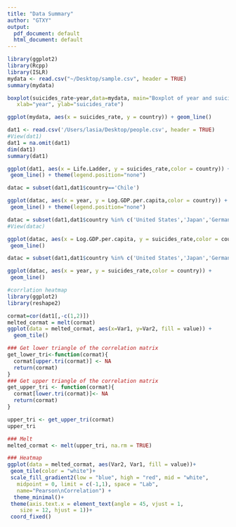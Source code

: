 ```yaml
---
title: "Data Summary"
author: "GTXY"
output:
  pdf_document: default
  html_document: default
---
```


```r
library(ggplot2)
library(Rcpp)
library(ISLR)
mydata <- read.csv("~/Desktop/sample.csv", header = TRUE)
summary(mydata)
```

```r
boxplot(suicides_rate~year,data=mydata, main="Boxplot of year and suicides_rate", 
   xlab="year", ylab="suicides_rate")
```

```r
ggplot(mydata, aes(x = suicides_rate, y = country)) + geom_line()
```
```r
dat1 <- read.csv('/Users/lasia/Desktop/people.csv', header = TRUE)
#View(dat1)
dat1 = na.omit(dat1)
dim(dat1)
summary(dat1)
```

```r
ggplot(dat1, aes(x = Life.Ladder, y = suicides_rate,color = country)) +
 geom_line() + theme(legend.position="none")
```
```r
datac = subset(dat1,dat1$country=='Chile')

ggplot(datac, aes(x = year, y = Log.GDP.per.capita,color = country)) +
 geom_line() + theme(legend.position="none")

```
```r
datac = subset(dat1,dat1$country %in% c('United States','Japan','Germany','Chile','Lithuania','Australia'))
#View(datac)

ggplot(datac, aes(x = Log.GDP.per.capita, y = suicides_rate,color = country)) +
 geom_line()
```

```r
datac = subset(dat1,dat1$country %in% c('United States','Japan','Germany','Chile','Lithuania','Australia'))

ggplot(datac, aes(x = year, y = suicides_rate,color = country)) +
 geom_line()
```

```r
#corrlation heatmap
library(ggplot2)
library(reshape2)

cormat=cor(dat1[,-c(1,2)])
melted_cormat = melt(cormat)
ggplot(data = melted_cormat, aes(x=Var1, y=Var2, fill = value)) +
  geom_tile()

### Get lower triangle of the correlation matrix
get_lower_tri<-function(cormat){
  cormat[upper.tri(cormat)] <- NA
  return(cormat)
}
### Get upper triangle of the correlation matrix
get_upper_tri <- function(cormat){
  cormat[lower.tri(cormat)]<- NA
  return(cormat)
}

upper_tri <- get_upper_tri(cormat)
upper_tri

### Melt
melted_cormat <- melt(upper_tri, na.rm = TRUE)

### Heatmap
ggplot(data = melted_cormat, aes(Var2, Var1, fill = value))+
 geom_tile(color = "white")+
 scale_fill_gradient2(low = "blue", high = "red", mid = "white", 
   midpoint = 0, limit = c(-1,1), space = "Lab", 
   name="Pearson\nCorrelation") +
  theme_minimal()+ 
 theme(axis.text.x = element_text(angle = 45, vjust = 1, 
    size = 12, hjust = 1))+
 coord_fixed()
```




